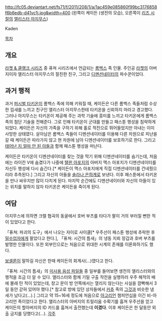 http://fc05.deviantart.net/fs71/f/2011/208/1/a/1ac459e085860f99bc3176858f6b6edb-d41vc1j.jpg&width=400
(왼쪽이 케이든 (생전의 모습), 오른쪽이 [[리즈 시절]]의 [[앨리스터 아지무스]])

Kaden

[[목차]]
== 개요 ==
[[라쳇 & 클랭크 시리즈]] 중 퓨쳐 시리즈에서 언급되는 [[롬백스]] 족 인물. 주인공 [[라쳇]]의 아버지이자 앨리스터 아지무스의 절친한 친구, 그리고 [[디멘션네이터]]의 파수꾼이었다.
== 과거 행적 ==
과거 [[퍼시벌 타키온]]이 롬백스 족에 의해 키워질 때, 케이든은 다른 롬백스 족들처럼 수상한 낌새를 느끼고 친구인 앨리스터 아지무스한테 타키온을 신뢰하지 마라고 경고했다. 그러나 아지무스는 타키온이 제공해 주는 과학 기술에 흥미를 느끼고 타키온에게 롬백스 족의 첨단 기술을 전해준다. 그로 인해 타키온이 군대를 만들고 패스툰 행성을 침략하게 되었다. 케이든은 자신의 가족을 구하기 위해 홀로 적진으로 뛰어들었지만 아내는 이미 사망한 상태였다. 살아남은 롬백스 족들이 디멘션네이터를 이용해 다른 차원으로 피난을 갈 때 케이든은 따라가지 않고 현 차원에 남아 디멘션네이터를 보호하기로 한다. 그리고 [[라쳇|태어난 지 얼마 안 된 아들]]과 함께 패스툰 행성을 떠난다.

케이든은 타키온이 디멘션네이터를 찾는 것을 막기 위해 디멘션네이터를 숨기는데, 처음에는 라이칸 V에 숨겼다가 나중에 [[탤윈 아포지]]의 아버지 맥스 아포지가 디멘션네이터를 자신두 행성에 다시 숨긴다.[* 케이든이 맥스 아포지에게 직접 디멘션네이터를 건네줬으리라 추측된다.] 그리고 자신의 아들을 [[솔라나 은하계]]로 보낸다. 이후 패스툰에서 타키온을 만나 싸우지만 많이 다치게 된다. 마지막 순간에도 디멘션네이터와 자신의 아들이 있는 위치를 말하지 않자 타키온은 케이든을 죽이게 된다.
== 여담 ==
아지무스에 의하면 크렐 협곡의 동굴에서 호버 부츠를 타다가 팔이 거의 부러질 뻔한 적이 있었다고 한다.

「퓨쳐: 파괴의 도구」에서 나오는 자이로 사이클[* 우주선이 패스툰 행성에 추락한 후 [[밀수업자(라쳇 & 클랭크 시리즈)|밀수업자]]에게 팔았다고 한다.], 「퓨쳐: 시간의 틈새」의 냉동 지뢰 장갑과 호버 부츠를 발명한 인물이다. 또한 외부인으로는 처음으로 위대한 시계의 존재를 이론화하기도 했다.

[[보셀론]]이 말하길 자신은 한때 케이든의 회계사(…)였다고 한다.

「퓨쳐: 시간의 틈새」의 [[https://www.youtube.com/watch?v=-nyBzhkFZaQ|미사용 음성 파일들]] 중 일부를 들어보면 생전의 앨리스터와의 행적을 조금 더 알 수 있다. 앨리스터와 함께 기밀 구출 작전을 실행하러 우주 해적의 배에 몰래 탄 적이 있었는데, 창고 문이 방 안쪽에서는 열리지 않는다는 사실을 깜빡해서 3일 동안 갇혀 있어야 했다.[* 참고로 방에 있던 상자들에서 [[커츄]] 족의 [[똥|그것]]과 비슷한 냄새가 났다고(…).] 그리고 약 15~16세 정도에 처음으로 [[아고리언]] 챔피언십을 이긴 비-아고리언 족이었다고 한다. 앨리스터의 아버지의 트릴리움 수확기를 훔쳐 우주선을 얻고 케이든의 할아버지의 ID 카드를 훔쳐서 출전했는데 '''이겼다'''. 이후 케이든은 한 달동안 외출 금지를 당했다고(…).
[[각주]]

